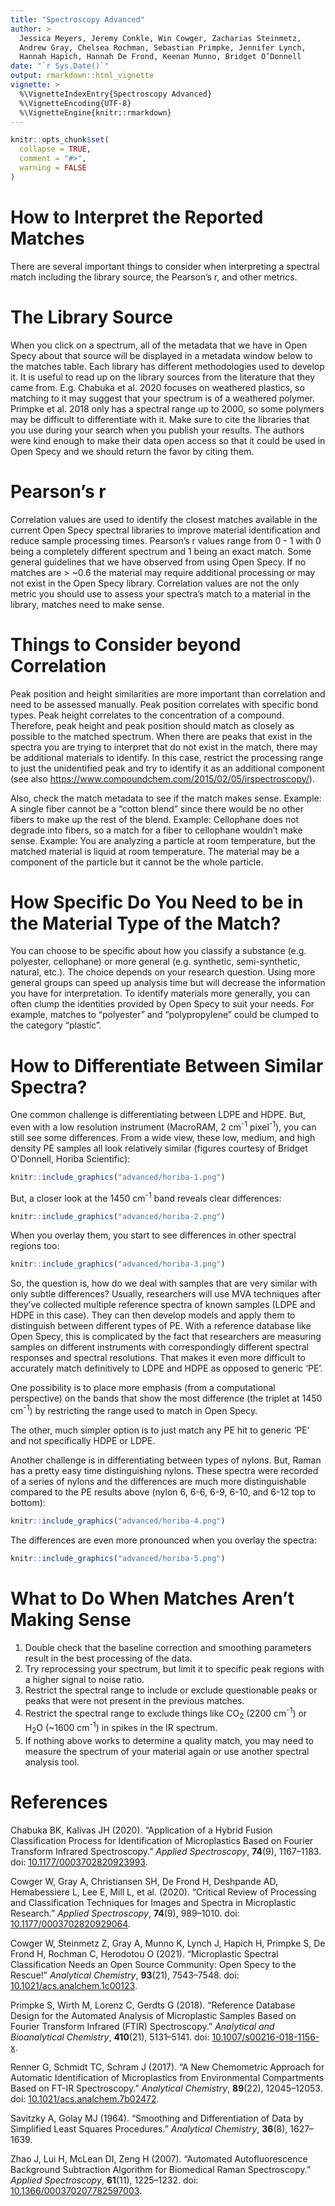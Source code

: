 ```yaml
---
title: "Spectroscopy Advanced"
author: >
  Jessica Meyers, Jeremy Conkle, Win Cowger, Zacharias Steinmetz,
  Andrew Gray, Chelsea Rochman, Sebastian Primpke, Jennifer Lynch,
  Hannah Hapich, Hannah De Frond, Keenan Munno, Bridget O’Donnell
date: "`r Sys.Date()`"
output: rmarkdown::html_vignette
vignette: >
  %\VignetteIndexEntry{Spectroscopy Advanced}
  %\VignetteEncoding{UTF-8}
  %\VignetteEngine{knitr::rmarkdown}
---
```


```r
knitr::opts_chunk$set(
  collapse = TRUE,
  comment = "#>",
  warning = FALSE
)
```

# How to Interpret the Reported Matches

There are several important things to consider when interpreting a spectral
match including the library source, the Pearson's r, and other metrics.

# The Library Source

When you click on a spectrum, all of the metadata that we have in Open Specy
about that source will be displayed in a metadata window below to the matches
table. Each library has different methodologies used to develop it. It is useful
to read up on the library sources from the literature that they came from. E.g.
Chabuka et al. 2020 focuses on weathered plastics, so matching to it may suggest
that your spectrum is of a weathered polymer. Primpke et al. 2018 only has a
spectral range up to 2000, so some polymers may be difficult to differentiate
with it. Make sure to cite the libraries that you use during your search when
you publish your results. The authors were kind enough to make their data open
access so that it could be used in Open Specy and we should return the favor by
citing them.

# Pearson's **r**

Correlation values are used to identify the closest matches available in the
current Open Specy spectral libraries to improve material identification and
reduce sample processing times. Pearson's r values range from 0 - 1 with 0 being
a completely different spectrum and 1 being an exact match. Some general
guidelines that we have observed from using Open Specy. If no matches are \>
\~0.6 the material may require additional processing or may not exist in the
Open Specy library. Correlation values are not the only metric you should use to
assess your spectra's match to a material in the library, matches need to make
sense.

# Things to Consider beyond Correlation

Peak position and height similarities are more important than correlation and
need to be assessed manually. Peak position correlates with specific bond types.
Peak height correlates to the concentration of a compound. Therefore, peak
height and peak position should match as closely as possible to the matched
spectrum. When there are peaks that exist in the spectra you are trying to
interpret that do not exist in the match, there may be additional materials to
identify. In this case, restrict the processing range to just the
unidentified peak and try to identify it as an additional component (see also
[https://www.compoundchem.com/2015/02/05/irspectroscopy/](https://www.compoundchem.com/2015/02/05/irspectroscopy/)).

Also, check the match metadata to see if the match makes sense. Example: A
single fiber cannot be a "cotton blend" since there would be no other fibers to
make up the rest of the blend. Example: Cellophane does not degrade into fibers,
so a match for a fiber to cellophane wouldn't make sense. Example: You are
analyzing a particle at room temperature, but the matched material is liquid at
room temperature. The material may be a component of the particle but it cannot
be the whole particle.

# How Specific Do You Need to be in the Material Type of the Match?

You can choose to be specific about how you classify a substance (e.g.
polyester, cellophane) or more general (e.g. synthetic, semi-synthetic, natural,
etc.). The choice depends on your research question. Using more general groups
can speed up analysis time but will decrease the information you have for
interpretation. To identify materials more generally, you can often clump the
identities provided by Open Specy to suit your needs. For example, matches to
"polyester" and "polypropylene" could be clumped to the category "plastic".

# How to Differentiate Between Similar Spectra?

One common challenge is differentiating between LDPE and HDPE. But, even with a
low resolution instrument (MacroRAM, 2 cm^-1^ pixel^-1^), you can still see some
differences. From a wide view, these low, medium, and high density PE samples
all look relatively similar (figures courtesy of Bridget O\'Donnell, Horiba
Scientific):

```r
knitr::include_graphics("advanced/horiba-1.png")
```

But, a closer look at the 1450 cm^-1^ band reveals clear differences:

```r
knitr::include_graphics("advanced/horiba-2.png")
```

When you overlay them, you start to see differences in other spectral regions
too:

```r
knitr::include_graphics("advanced/horiba-3.png")
```

So, the question is, how do we deal with samples that are very similar with only
subtle differences? Usually, researchers will use MVA techniques after they've
collected multiple reference spectra of known samples (LDPE and HDPE in this
case). They can then develop models and apply them to distinguish between
different types of PE. With a reference database like Open Specy, this is
complicated by the fact that researchers are measuring samples on different
instruments with correspondingly different spectral responses and spectral
resolutions. That makes it even more difficult to accurately match definitively
to LDPE and HDPE as opposed to generic 'PE'.

One possibility is to place more emphasis (from a computational perspective) on
the bands that show the most difference (the triplet at 1450 cm^-1^) by
restricting the range used to match in Open Specy.

The other, much simpler option is to just match any PE hit to generic 'PE' and
not specifically HDPE or LDPE.

Another challenge is in differentiating between types of nylons. But, Raman has
a pretty easy time distinguishing nylons. These spectra were recorded of a
series of nylons and the differences are much more distinguishable compared to
the PE results above (nylon 6, 6-6, 6-9, 6-10, and 6-12 top to bottom):

```r
knitr::include_graphics("advanced/horiba-4.png")
```

The differences are even more pronounced when you overlay the
spectra:

```r
knitr::include_graphics("advanced/horiba-5.png")
```

# What to Do When Matches Aren't Making Sense

1.  Double check that the baseline correction and smoothing parameters
    result in the best processing of the data. 
2.  Try reprocessing your spectrum, but limit it to specific peak
    regions with a higher signal to noise ratio.
3.  Restrict the spectral range to include or exclude questionable
    peaks or peaks that were not present in the previous matches.
4.  Restrict the spectral range to exclude things like CO~2~ (2200 cm^-1^)
    or H~2~O (\~1600 cm^-1^) in spikes in the IR spectrum.
5.  If nothing above works to determine a quality match, you may need
    to measure the spectrum of your material again or use another
    spectral analysis tool.
    
# References

Chabuka BK, Kalivas JH (2020). “Application of a Hybrid Fusion Classification
Process for Identification of Microplastics Based on Fourier Transform Infrared
Spectroscopy.” *Applied Spectroscopy*, **74**(9), 1167–1183. doi:
[10.1177/0003702820923993](https://doi.org/10.1177/0003702820923993).

Cowger W, Gray A, Christiansen SH, De Frond H, Deshpande AD, Hemabessiere L, Lee
E, Mill L, et al. (2020). “Critical Review of Processing and Classification
Techniques for Images and Spectra in Microplastic Research.” *Applied
Spectroscopy*, **74**(9), 989–1010. doi:
[10.1177/0003702820929064](https://doi.org/10.1177/0003702820929064).

Cowger W, Steinmetz Z, Gray A, Munno K, Lynch J, Hapich H, Primpke S,
De Frond H, Rochman C, Herodotou O (2021). “Microplastic Spectral Classification
Needs an Open Source Community: Open Specy to the Rescue!”
*Analytical Chemistry*, **93**(21), 7543–7548. doi:
[10.1021/acs.analchem.1c00123](https://doi.org/10.1021/acs.analchem.1c00123).

Primpke S, Wirth M, Lorenz C, Gerdts G (2018). “Reference Database Design for
the Automated Analysis of Microplastic Samples Based on Fourier Transform
Infrared (FTIR) Spectroscopy.” *Analytical and Bioanalytical Chemistry*,
**410**(21), 5131–5141. doi: 
[10.1007/s00216-018-1156-x](https://doi.org/10.1007/s00216-018-1156-x).

Renner G, Schmidt TC, Schram J (2017). “A New Chemometric Approach for Automatic
Identification of Microplastics from Environmental Compartments Based on FT-IR
Spectroscopy.” *Analytical Chemistry*, **89**(22), 12045–12053. doi: 
[10.1021/acs.analchem.7b02472](https://doi.org/10.1021/acs.analchem.7b02472).

Savitzky A, Golay MJ (1964). “Smoothing and Differentiation of Data by
Simplified Least Squares Procedures.” *Analytical Chemistry*, **36**(8),
1627–1639.

Zhao J, Lui H, McLean DI, Zeng H (2007). “Automated Autofluorescence Background
Subtraction Algorithm for Biomedical Raman Spectroscopy.”
*Applied Spectroscopy*, **61**(11), 1225–1232. doi:
[10.1366/000370207782597003](https://doi.org/10.1366/000370207782597003).
